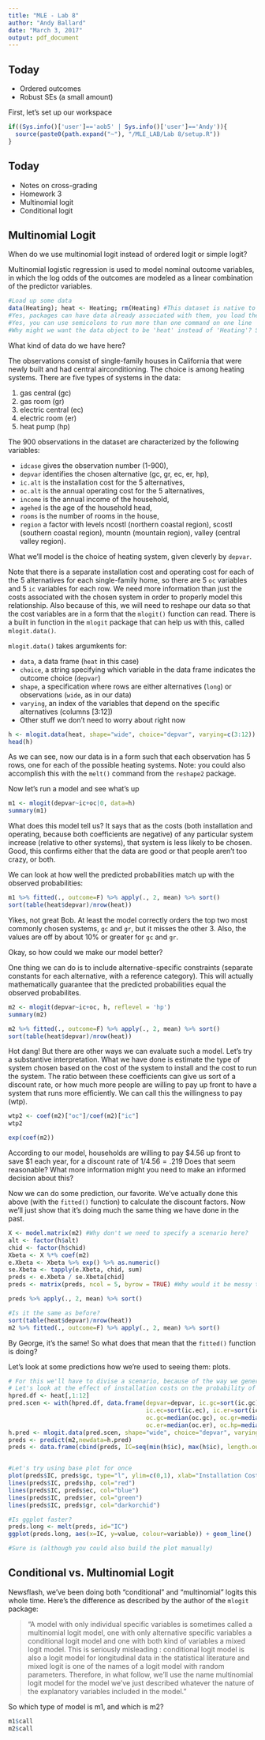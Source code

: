```yaml
---
title: "MLE - Lab 8"
author: "Andy Ballard"
date: "March 3, 2017"
output: pdf_document
---
```


## Today

* Ordered outcomes
* Robust SEs (a small amount)


First, let's set up our workspace
```r
if((Sys.info()['user']=='aob5' | Sys.info()['user']=='Andy')){
  source(paste0(path.expand("~"), "/MLE_LAB/Lab 8/setup.R"))
}
```

## Today

* Notes on cross-grading
* Homework 3
* Multinomial logit
* Conditional logit


## Multinomial Logit

When do we use multinomial logit instead of ordered logit or simple logit?

Multinomial logistic regression is used to model nominal outcome variables, in which the log odds of the outcomes are modeled as a linear combination of the predictor variables.

```r
#Load up some data
data(Heating); heat <- Heating; rm(Heating) #This dataset is native to the 'mlogit' package
#Yes, packages can have data already associated with them, you load these with the data() command
#Yes, you can use semicolons to run more than one command on one line
#Why might we want the data object to be 'heat' instead of 'Heating'? Shorter, no caps

```


What kind of data do we have here?


The observations consist of single-family houses in California that were newly built and had central airconditioning. The choice is among heating systems. There are five types of systems in the data:

1. gas central (gc)
2. gas room (gr)
3. electric central (ec)
4. electric room (er)
5. heat pump (hp)

The 900 observations in the dataset are characterized by the following variables:

* `idcase` gives the observation number (1-900),
* `depvar` identifies the chosen alternative (gc, gr, ec, er, hp),
* `ic.alt` is the installation cost for the 5 alternatives,
* `oc.alt` is the annual operating cost for the 5 alternatives,
* `income` is the annual income of the household,
* `agehed` is the age of the household head,
* `rooms` is the number of rooms in the house,
* `region` a factor with levels ncostl (northern coastal region), scostl (southern coastal
region), mountn (mountain region), valley (central valley region).

What we'll model is the choice of heating system, given cleverly by `depvar`. 

Note that there is a separate installation cost and operating cost for each of the 5 alternatives for each single-family home, so there are 5 `oc` variables and 5 `ic` variables for each row. We need more information than just the costs associated with the chosen system in order to properly model this relationship. Also because of this, we will need to reshape our data so that the cost variables are in a form that the `mlogit()` function can read. There is a built in function in the `mlogit` package that can help us with this, called `mlogit.data()`. 

`mlogit.data()` takes argumkents for:

* `data`, a data frame (`heat` in this case)
* `choice`, a string specifying which variable in the data frame indicates the outcome choice (`depvar`)
* `shape`, a specification where rows are either alternatives (`long`) or observations (`wide`, as in our data)
* `varying`, an index of the variables that depend on the specific alternatives (columns [3:12])
* Other stuff we don't need to worry about right now

```r
h <- mlogit.data(heat, shape="wide", choice="depvar", varying=c(3:12))
head(h)
```
As we can see, now our data is in a form such that each observation has 5 rows, one for each of the possible heating systems. Note: you could also accomplish this with the `melt()` command from the `reshape2` package.

Now let's run a model and see what's up

```r
m1 <- mlogit(depvar~ic+oc|0, data=h)
summary(m1)

```
What does this model tell us? It says that as the costs (both installation and operating, because both coefficients are negative) of any particular system increase (relative to other systems), that system is less likely to be chosen. Good, this confirms either that the data are good or that people aren't too crazy, or both.

We can look at how well the predicted probabilities match up with the observed probabilities:

```r
m1 %>% fitted(., outcome=F) %>% apply(., 2, mean) %>% sort()
sort(table(heat$depvar)/nrow(heat))
```
Yikes, not great Bob. At least the model correctly orders the top two most commonly chosen systems, `gc` and `gr`, but it misses the other 3. Also, the values are off by about 10% or greater for `gc` and `gr`. 

Okay, so how could we make our model better?

One thing we can do is to include alternative-specific constraints (separate constants for each alternative, with a reference category). This will actually mathematically guarantee that the predicted probabilities equal the observed probabilites.

```r
m2 <- mlogit(depvar~ic+oc, h, reflevel = 'hp')
summary(m2)

m2 %>% fitted(., outcome=F) %>% apply(., 2, mean) %>% sort()
sort(table(heat$depvar)/nrow(heat))
```

Hot dang! But there are other ways we can evaluate such a model. Let's try a substantive interpretation. What we have done is estimate the type of system chosen based on the cost of the system to install and the cost to run the system. The ratio between these coefficients can give us sort of a discount rate, or how much more people are willing to pay up front to have a system that runs more efficiently. We can call this the willingness to pay (wtp).

```r
wtp2 <- coef(m2)["oc"]/coef(m2)["ic"]
wtp2

exp(coef(m2))
```

According to our model, households are willing to pay \$4.56 up front to save \$1 each year, for a discount rate of $1/4.56=.219$ Does that seem reasonable? What more information might you need to make an informed decision about this?


Now we can do some prediction, our favorite. We've actually done this above (with the `fitted()` function) to calculate the discount factors. Now we'll just show that it's doing much the same thing we have done in the past.

```r
X <- model.matrix(m2) #Why don't we need to specify a scenario here?
alt <- factor(h$alt)
chid <- factor(h$chid)
Xbeta <- X %*% coef(m2)
e.Xbeta <- Xbeta %>% exp() %>% as.numeric()
se.Xbeta <- tapply(e.Xbeta, chid, sum)
preds <- e.Xbeta / se.Xbeta[chid]
preds <- matrix(preds, ncol = 5, byrow = TRUE) #Why would it be messy to use piping for this whole expression?

preds %>% apply(., 2, mean) %>% sort()

#Is it the same as before?
sort(table(heat$depvar)/nrow(heat))
m2 %>% fitted(., outcome=F) %>% apply(., 2, mean) %>% sort()
```

By George, it's the same! So what does that mean that the `fitted()` function is doing?

Let's look at some predictions how we're used to seeing them: plots.

```r
# For this we'll have to divise a scenario, because of the way we generally plot these things
# Let's look at the effect of installation costs on the probability of choosing each system
hpred.df <- heat[,1:12]
pred.scen <- with(hpred.df, data.frame(depvar=depvar, ic.gc=sort(ic.gc), ic.gr=sort(ic.gr), 
                                       ic.ec=sort(ic.ec), ic.er=sort(ic.er), ic.hp=sort(ic.hp),
                                       oc.gc=median(oc.gc), oc.gr=median(oc.gr), oc.ec=median(oc.ec), 
                                       oc.er=median(oc.er), oc.hp=median(oc.hp)))
h.pred <- mlogit.data(pred.scen, shape="wide", choice="depvar", varying=c(2:11))
preds <- predict(m2,newdata=h.pred)
preds <- data.frame(cbind(preds, IC=seq(min(h$ic), max(h$ic), length.out=900)))


#Let's try using base plot for once
plot(preds$IC, preds$gc, type="l", ylim=c(0,1), xlab="Installation Cost", ylab="Predicted Probability")
lines(preds$IC, preds$hp, col="red")
lines(preds$IC, preds$ec, col="blue")
lines(preds$IC, preds$er, col="green")
lines(preds$IC, preds$gr, col="darkorchid")

#Is ggplot faster?
preds.long <- melt(preds, id="IC")
ggplot(preds.long, aes(x=IC, y=value, colour=variable)) + geom_line()

#Sure is (although you could also build the plot manually)

```


## Conditional vs. Multinomial Logit

Newsflash, we've been doing both "conditional" and "multinomial" logits this whole time. Here's the difference as described by the author of the `mlogit` package:

> "A model with only individual specific variables is sometimes called a multinomial logit
model, one with only alternative specific variables a conditional logit model and one with
both kind of variables a mixed logit model. This is seriously misleading : conditional logit
model is also a logit model for longitudinal data in the statistical literature and mixed
logit is one of the names of a logit model with random parameters. Therefore, in what
follow, we'll use the name multinomial logit model for the model we've just described
whatever the nature of the explanatory variables included in the model."

So which type of model is m1, and which is m2?

```r
m1$call
m2$call
```
